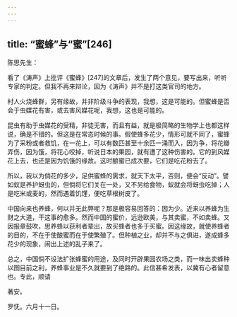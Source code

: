 ```yaml
---
---
---
```

title: “蜜蜂”与“蜜”[246]
---




陈思先生：

看了《涛声》上批评《蜜蜂》[247]的文章后，发生了两个意见，要写出来，听听专家的判定。但我不再来辩论，因为《涛声》并不是打这类官司的地方。

村人火烧蜂群，另有缘故，并非阶级斗争的表现，我想，这是可能的。但蜜蜂是否会于虫媒花有害，或去害风媒花呢，我想，这也是可能的。

昆虫有助于虫媒花的受精，非徒无害，而且有益，就是极简略的生物学上也都这样说，确是不错的。但这是在常态时候的事。假使蜂多花少，情形可就不同了，蜜蜂为了采粉或者救饥，在一花上，可以有数匹甚至十余匹一涌而入，因为争，将花瓣弄伤，因为饿，将花心咬掉，听说日本的果园，就有遭了这种伤害的。它的到风媒花上去，也还是因为饥饿的缘故。这时酿蜜已成次要，它们是吃花粉去了。

所以，我以为倘花的多少，足供蜜蜂的需求，就天下太平，否则，便会“反动”。譬如蚁是养护蚜虫的，但倘将它们关在一处，又不另给食物，蚁就会将蚜虫吃掉；人是吃米或麦的，然而遇着饥馑，便吃草根树皮了。

中国向来也养蜂，何以并无此弊呢？那是极容易回答的：因为少。近来以养蜂为生财之大道，干这事的愈多。然而中国的蜜价，远逊欧美，与其卖蜜，不如卖蜂。又因报章鼓吹，思养蜂以获利者辈出，故买蜂者也多于买蜜。因这缘故，就使养蜂者的目的，不在于使酿蜜而在于使繁殖了。但种植之业，却并不与之俱进，遂成蜂多花少的现象，闹出上述的乱子来了。

总之，中国倘不设法扩张蜂蜜的用途，及同时开辟果园农场之类，而一味出卖蜂种以图目前之利，养蜂事业是不久就要到了绝路的。此信甚希发表，以冀有心者留意也。专此，顺请

著安。

罗怃。六月十一日。